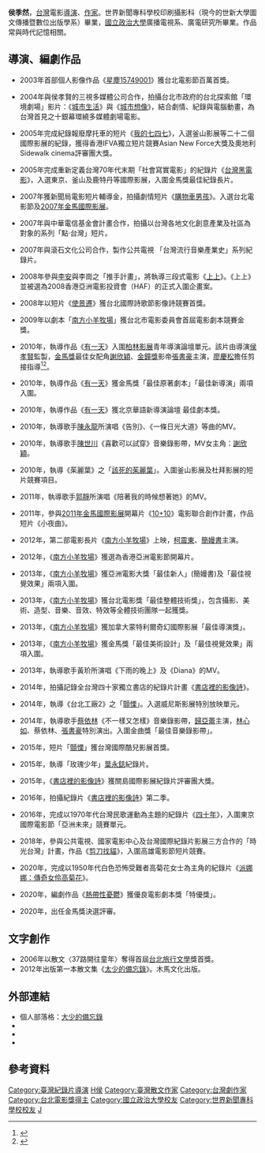 {{prose|time=2020-04-09}}
{{藝人
|姓名 = 侯季然
|類型 = 導演
|圖片 =<!--建議使用自由版權圖像-->
|圖片尺寸 =
|圖片簡介 =
|本名 =
|羅馬拼音 = Hou Chi-jan
|英文名 =
|暱稱 =
|國籍 = {{ROC}}
|民族 =
|籍貫 =
|出生日期 = 
|出生地點 = {{TWN}}[[台北|台北]]
|逝世日期 =
|逝世地點 =
|職業 = 導演、作家
|語言 =
|教育程度 = [[國立政治大學|國立政治大學]]廣播電視研究所畢業
|宗教信仰 =
|配偶 =
|兒女 =
|父母 =
|出道地點 = {{TWN}}
|出道作 = 《星塵15749001》
|出道日期 = 2003年
|代表作 = 
|活躍年代 = 2003年至今
|經紀公司 =
|網站 =
|獎項 =
|IMDb = 2254001
}}

'''侯季然'''，[[台灣|台灣]]電影[[導演|導演]]、[[作家|作家]]。世界新聞專科學校印刷攝影科（現今的世新大學圖文傳播暨數位出版學系）畢業，[[國立政治大學|國立政治大學]]廣播電視系、廣電研究所畢業。作品常與時代記憶相關。

== 導演、編劇作品 ==
*2003年首部個人影像作品《[[星塵15749001|星塵15749001]]》獲台北電影節百萬首獎。

*2004年與侯孝賢的三視多媒體公司合作，拍攝台北市政府的台北探索館「環境劇場」影片：《[[城市生活|城市生活]]》與《[[城市想像|城市想像]]》，結合劇情、紀錄與電腦動畫，為台灣首見之十銀幕環繞多媒體劇場電影。

*2005年完成紀錄報廢摩托車的短片《[[我的七四七|我的七四七]]》，入選釜山影展等二十二個國際影展的紀錄，獲得香港IFVA獨立短片競賽Asian New Force大獎及奧地利Sidewalk cinema評審團大獎。

*2005年完成重新定義台灣70年代末期「社會寫實電影」的紀錄片《[[台灣黑電影|台灣黑電影]]》，入選東京、釜山及鹿特丹等國際影展，入圍金馬獎最佳紀錄長片。

*2007年獲新聞局電影短片輔導金，拍攝劇情短片《[[購物車男孩|購物車男孩]]》。入選台北電影節及[[2007年金馬國際影展|2007年金馬國際影展]]。

*2007年與中華電信基金會計畫合作，拍攝以台灣各地文化創意產業及社區為對象的系列「點·台灣」短片。

*2007年與滾石文化公司合作，製作公共電視 「台灣流行音樂產業史」系列紀錄片。

*2008年參與[[李安|李安]]與李崗之「推手計畫」，將執導三段式電影《[[上上|上上]]》。《上上》並被選為2008香港亞洲電影投資會（HAF）的正式入圍企畫案。

*2008年以短片《[[使景遷|使景遷]]》獲台北國際詩歌節影像詩競賽首獎。

*2009年以劇本「[[南方小羊牧場|南方小羊牧場]]」獲台北市電影委員會首屆電影劇本競賽金獎。

*2010年，執導作品《[[有一天|有一天]]》入圍[[柏林影展|柏林影展]]青年導演論壇單元。該片由導演[[侯孝賢|侯孝賢]]監製，[[金馬獎|金馬獎]]最佳女配角[[謝欣穎|謝欣穎]]、[[金鐘獎|金鐘獎]]影帝[[張書豪|張書豪]]主演，[[廖慶松|廖慶松]]擔任剪接指導<ref>{{cite news | author=楊濡嘉 |title=「有一天」入選柏林影展 高市喜 
 | url=http://udn.com/NEWS/ENTERTAINMENT/BREAKINGNEWS8/5386769.shtml | publisher=[[聯合報|聯合報]] | date=2010-01-25 | accessdate=2010-02-04 }}</ref><ref>{{cite news | author=項貽斐 | title=大侯挺小侯 「有一天」入圍柏林影展 | url=http://udn.com/NEWS/ENTERTAINMENT/ENT3/5399508.shtml | publisher=[[聯合報|聯合報]] | date=2010-02-01 | accessdate=2010-02-04 | archive-date=2010-02-03 | archive-url=https://web.archive.org/web/20100203031917/http://udn.com/NEWS/ENTERTAINMENT/ENT3/5399508.shtml | dead-url=no }}</ref>。

*2010年，執導作品《[[有一天|有一天]]》獲金馬獎「最佳原著劇本」「最佳新導演」兩項入圍。

*2010年，執導作品《[[有一天|有一天]]》獲北京華語新導演論壇 最佳劇本獎。

*2010年，執導歌手[[陳永龍_(歌手)|陳永龍]]所演唱《告別》、《一條日光大道》等曲的MV。

*2010年，執導歌手[[陳世川|陳世川]]《喜歡可以試穿》音樂錄影帶，MV女主角：[[謝欣穎|謝欣穎]]。

*2010年，執導《茱麗葉》之「[[該死的茱麗葉|該死的茱麗葉]]」。入圍釜山影展及杜拜影展的短片競賽項目。

*2011年，執導歌手[[郭靜|郭靜]]所演唱《陪著我的時候想著她》的MV。

*2011年，參與[[2011年金馬國際影展|2011年金馬國際影展]]開幕片《[[10+10|10+10]]》電影聯合創作計畫，作品短片《小夜曲》。

*2012年，第二部電影長片《[[南方小羊牧場|南方小羊牧場]]》上映，[[柯震東|柯震東]]、[[簡嫚書|簡嫚書]]主演。

*2012年，《[[南方小羊牧場|南方小羊牧場]]》獲選為香港亞洲電影節開幕片。

*2013年，《[[南方小羊牧場|南方小羊牧場]]》獲亞洲電影大獎「最佳新人」(簡嫚書)及「最佳視覺效果」兩項入圍。

*2013年，《[[南方小羊牧場|南方小羊牧場]]》獲台北電影獎「最佳整體技術獎」，包含攝影、美術、造型、音樂、音效、特效等全體技術團隊一起獲獎。

*2013年，《[[南方小羊牧場|南方小羊牧場]]》獲加拿大蒙特利爾奇幻國際影展「最佳導演獎」。

*2013年，《[[南方小羊牧場|南方小羊牧場]]》獲金馬獎「最佳美術設計」及「最佳視覺效果」兩項入圍。

*2013年，執導歌手黃玠所演唱《下雨的晚上》及《Diana》的MV。

*2014年，拍攝記錄全台灣四十家獨立書店的紀錄片計畫《[[書店裡的影像詩|書店裡的影像詩]]》。

*2014年，執導《台北工廠2》之「[[顫慄|顫慄]]」。入選威尼斯影展特別放映單元。

*2014年，執導歌手[[蔡依林|蔡依林]]《不一樣又怎樣》音樂錄影帶，[[歸亞蕾|歸亞蕾]]主演，[[林心如|林心如]]、蔡依林、[[張書豪|張書豪]]特別演出。入圍金曲獎「最佳音樂錄影帶」。

*2015年，短片「[[顫慄|顫慄]]」獲台灣國際酷兒影展首獎。

*2015年，執導「玫瑰少年」[[葉永鋕|葉永鋕]]紀錄片。

*2015年，《[[書店裡的影像詩|書店裡的影像詩]]》獲關島國際影展紀錄片評審團大獎。

*2016年，拍攝紀錄片《[[書店裡的影像詩|書店裡的影像詩]]》第二季。

*2016年，完成以1970年代台灣民歌運動為主題的紀錄片《[[四十年|四十年]]》，入圍東京國際電影節「亞洲未來」競賽單元。

*2018年，參與公共電視、國家電影中心及台灣國際紀錄片影展三方合作的「時光台灣」計畫，作品《[[剪刀找貓|剪刀找貓]]》，入圍高雄電影節短片競賽。

*2020年，完成以1950年代白色恐怖受難者高菊花女士為主角的紀錄片《[[派娜娜：傳奇女伶高菊花|派娜娜：傳奇女伶高菊花]]》。

*2020年，編劇作品《[[熱帶性憂鬱|熱帶性憂鬱]]》獲優良電影劇本獎「特優獎」。

*2020年，出任金馬獎決選評審。

== 文字創作 ==
*2006年以散文〈37路開往童年〉奪得首屆[[台北旅行文學|台北旅行文學]]獎首獎。
*2012年出版第一本散文集《[[太少的備忘錄|太少的備忘錄]]》。木馬文化出版。

== 外部連結 ==
*個人部落格：[http://mypaper.pchome.com.tw/news/cjh/ 大少的備忘錄] {{Wayback|url=http://mypaper.pchome.com.tw/news/cjh/ |date=20090606173503 }}
*{{Sinaweibo|cjhou}}
*{{hkmdb name|24147}}
*{{imdb name|2254001}}

== 參考資料 ==
{{reflist|2}}

{{台北電影獎百萬首獎影片}}
[[Category:臺灣紀錄片導演|Category:臺灣紀錄片導演]]
[[Category:臺灣劇情片導演|H侯]]
[[Category:臺灣散文作家|Category:臺灣散文作家]]
[[Category:台灣劇作家|Category:台灣劇作家]]
[[Category:台北電影獎得主|Category:台北電影獎得主]]
[[Category:國立政治大學校友|Category:國立政治大學校友]]
[[Category:世界新聞專科學校校友|Category:世界新聞專科學校校友]]
[[Category:侯姓|J]]